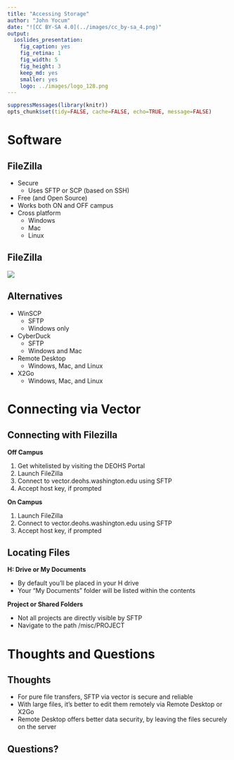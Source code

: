 ```yaml
---
title: "Accessing Storage"
author: "John Yocum"
date: "![CC BY-SA 4.0](../images/cc_by-sa_4.png)"
output:
  ioslides_presentation:
    fig_caption: yes
    fig_retina: 1
    fig_width: 5
    fig_height: 3
    keep_md: yes
    smaller: yes
    logo: ../images/logo_128.png
---
```


```r
suppressMessages(library(knitr))
opts_chunk$set(tidy=FALSE, cache=FALSE, echo=TRUE, message=FALSE)
```

# Software

## FileZilla

- Secure
    - Uses SFTP or SCP (based on SSH)
- Free (and Open Source)
- Works both ON and OFF campus
- Cross platform
    - Windows
    - Mac
    - Linux

## FileZilla

![](images/Accessing_Storage_Filezilla.png)

## Alternatives

- WinSCP
    - SFTP
    - Windows only
- CyberDuck
    - SFTP
    - Windows and Mac
- Remote Desktop
    - Windows, Mac, and Linux
- X2Go
    - Windows, Mac, and Linux

# Connecting via Vector

## Connecting with Filezilla

**Off Campus**

1. Get whitelisted by visiting the DEOHS Portal
2. Launch FileZilla 
3. Connect to vector.deohs.washington.edu using SFTP
4. Accept host key, if prompted

**On Campus**

1. Launch FileZilla 
2. Connect to vector.deohs.washington.edu using SFTP
4. Accept host key, if prompted

## Locating Files

**H: Drive or My Documents**

- By default you'll be placed in your H drive
- Your "My Documents" folder will be listed within the contents

**Project or Shared Folders**

- Not all projects are directly visible by SFTP
- Navigate to the path /misc/PROJECT

# Thoughts and Questions

## Thoughts

- For pure file transfers, SFTP via vector is secure and reliable
- With large files, it's better to edit them remotely via Remote Desktop or X2Go
- Remote Desktop offers better data security, by leaving the files securely on the server

## Questions?